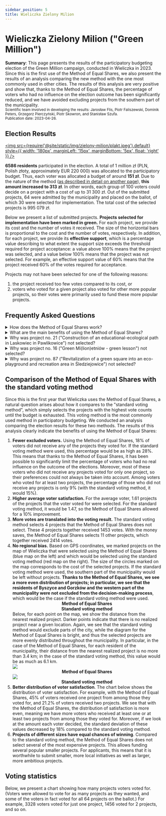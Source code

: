 ```yaml
---
sidebar_position: 5
title: Wieliczka Zielony Milion
---
```



# Wieliczka Zielony Milion ("Green Million")

<div class="summary">
<b>Summary</b>:
This page presents the results of the participatory budgeting election of the Green Million campaign, conducted in Wieliczka in 2023.
Since this is the first use of the Method of Equal Shares, we also present the results of an analysis comparing the new method with the one most commonly used in other cities.
The results of this analysis are very positive and show that, thanks to the Method of Equal Shares, the percentage of voters who had no influence on the election outcome has been significantly reduced,
and we have avoided excluding projects from the southern part of the municipality. 
</div>

<small>
Scientific team involved in developing the results: Jarosław Flis, Piotr Faliszewski, Dominik Peters, Grzegorz Pierczyński, Piotr Skowron, and Stanisław Szufa.
<br/>
Publication date: 2023-04-26.
</small>

## Election Results

[<img src={require('@site/static/img/zielony-milion/plakt.jpeg').default} style={{ width: '180px', marginLeft: '15px', marginBottom: '5px', float: 'right' }} />](https://zb.wieliczka.eu/budzet-obywatelski)

**6586 residents** participated in the election.
A total of 1 million zł (PLN, Polish złoty, approximately EUR 220 000) was allocated to the participatory budget.
Thus, each voter was allocated a budget of around **151 zł**. 
Due to the nature of the method ([as described in detail on another page](../implementation/completion)), **this amount increased to 313 zł**.
In other words, each group of 100 voters could decide on a project with a cost of up to 31 300 zł.
Out of the submitted projects, 64 were admitted by the municipality and placed on the ballot, of which 30 were selected for implementation. 
The total cost of the selected projects is 995 079 zł.

Below we present a list of submitted projects. **Projects selected for implementation have been marked in green.**
For each project, we provide its cost and the number of votes it received. The size of the horizontal bars is proportional to the cost and the number of votes, respectively. In addition, for each project, we provide its <b>effective support</b>, 
which is a percentage value describing to what extent the support size exceeds the threshold required for project acceptance: a value above 100% means that the project was selected, and a value below 100% means that the project was not
selected. For example, an effective support value of 60% means that the project received 60% of the votes required for acceptance.

Projects may not have been selected for one of the following reasons:
<ol>
<li style={{ marginBottom: '10px' }}> the project received too few votes compared to its cost, or </li>
<li> voters who voted for a given project also voted for other more popular projects, so their votes were primarily used to fund these more popular projects.</li>
</ol>

<Datawrapper src="//datawrapper.dwcdn.net/IFTy4/1/" />

## Frequently Asked Questions

<details>
<summary>
How does the Method of Equal Shares work?
</summary>

It virtually assigns each voter an equal share of the budget. In this case, each voter is allocated 313 zł. The Method of Equal Shares then selects the most popular projects, but only if they can be funded with the virtual funds allocated to the supporters of such projects. If a project's supporters do not have enough funds to pay for it, the project will be skipped.
Thus, if a project costs 100,000 zł, it must receive at least 320 votes to have a chance of being funded. Of course, such a project must also receive more votes than other projects to win.

A more detailed description of the method can be found on [this page](/explanation).
</details>

<details>
<summary>
What are the main benefits of using the Method of Equal Shares?
</summary>

It gives each voter an equal influence on the voting outcome. This leads to fairer results than using the standard voting method (which just selects projects in order of vote count). 
Below are diagrams illustrating the advantage of the Method of Equal Shares. In particular, we see that more voters get at least one project among those they voted for.
Moreover, the winning projects are more evenly distributed in the municipality.
</details>

<details>
<summary>
Why was project no. 21 ("Construction of an educational-ecological path in Laskowiec in Pawlikowice") not selected?
</summary>

It was not selected because many votes cast for project no. 21 were used to fund the more popular project **no. 6** ("Green Flag - revitalization of green areas with plantings").

*More details*: Projects no. 24, 41, 40, 74, 19, and 6 received more votes than project no. 21, so they were selected earlier.
43% of those who voted for project no. 21 also voted for project no. 6 and contributed 40,000 zł of their allocated funds to it.
Voters supporting project no. 21 also used a total of 22,700 zł to fund projects no. 24, 41, 40, 74, and 19. After using these funds, only 93,900 zł remained for the voters who supported project no. 21,
which was not enough to cover the cost of project no. 21 at 100,000 zł.
</details>

<details>
<summary>
Why was project no. 16 ("Green Mi(lion)etniów - green lesson") not selected?
</summary>

It was not selected because many votes cast for project no. 16 were used to fund projects **no. 6** ("Green Flag - revitalization of green areas with plantings")
(this project was more popular than project no. 16) and project **no. 70** ("'I grow in summer, autumn, and spring' - creating a flowering meadow on the square between the J. Latuska Municipal Kindergarten in Mietniów and the community center in Mietniów")
(this project was cheaper than project no. 16, so it obtained a higher effective number of votes).
However, the result was very close, and project no. 16 **was close to winning** (it had effective support at the level of 99%).

*More details*: Among the voters who voted for project no. 16, 52% also voted for project no. 6, and 64% for project no. 70.
These voters contributed 38,700 zł of their allocated funds to project no. 6 and 11,800 zł to project no. 70.
These voters also contributed a total of 17,000 zł to other more popular projects. After using these funds, only 49,998 zł remained for the voters who supported project no. 16,
which was not enough to cover the cost of project no. 16 at 50,000 zł.
</details>

<details>
<summary>
Why was project no. 87 ("Revitalization of a green square into an eco-playground and recreation area in Śledziejowice") not selected?
</summary>

It did not receive enough votes. Project no. 87 cost 74,000 zł. It received votes from 292 voters, who were collectively allocated approximately 92,000 zł. 
Although initially, this was enough to cover the cost of project no. 87, **after selecting the 6 most popular projects**, these 292 voters used about 18,700 zł of their allocated funds
(this is because some of these voters also voted for some of these more popular projects).
Thus, only 73,300 zł remained for the voters who supported project no. 87, which was not enough to cover the cost of project no. 87 at 74,000 zł.

Project no. 8 (Green Corner in the Market) was not selected for similar reasons.
</details>

## Comparison of the Method of Equal Shares with the standard voting method

Since this is the first year that Wieliczka uses the Method of Equal Shares, a natural question arises about how it compares to the "standard voting method", which simply selects the projects with the highest vote counts until the budget is exhausted. This voting method is the most commonly used method in participatory budgeting. 
We conducted an analysis comparing the election results for these two methods.
The results of this analysis clearly indicate the benefits of using the Method of Equal Shares:
<ol>
<li style={{ marginBottom: '10px' }}> <b>Fewer excluded voters.</b> Using the Method of Equal Shares, 18% of voters did not receive any of the projects they voted for. If the standard voting method were used, this percentage would be as high as 28%. This means that thanks to the Method of Equal Shares,
it has been possible to significantly limit the percentage of voters who had no real influence on the outcome of the elections. Moreover, most of these voters who did not receive any projects voted for only one project,
so their preferences could not always be taken into account.
Among voters who voted for at least two projects, the percentage of those who did not receive any projects is only 9% (with the standard voting method, it would 15%). </li>
<Datawrapper src="//datawrapper.dwcdn.net/IyRRx/1/" />
<li> <b>Higher average voter satisfaction.</b> For the average voter, 1.61 projects of the projects that the voter voted for were selected. For the standard voting method, it would be 1.47, so the Method of Equal Shares allowed for a 10% improvement. </li>
<li> <b>More votes are translated into the voting result.</b> The standard voting method selects 4 projects that the Method of Equal Shares does not select. These 4 projects together received 1453 votes. With the money saves, the Method of Equal Shares selects 11 other projects,
which together received 2414 votes.</li>
<li> <b>No regional bias.</b> Based on GPS coordinates, we marked projects on the map of Wieliczka that were selected using the Method of Equal Shares (blue map on the left)
and which would be selected using the standard voting method (red map on the right). The size of the circles marked on the map corresponds to the cost of the selected projects. If the standard voting method were used, the southern part of the municipality would be left without projects. <b>Thanks to the Method of Equal Shares, we see a more
even distribution of projects; in particular, we see that the residents of Byszyce and Gorzków and the western part of the municipality were not excluded from the decision-making process</b>, which would be the case if the standard voting method were used.
</li>
<div style={{display: 'flex', gap: '10px', marginTop: '13px', marginBottom: '13px'}}>
    <div style={{width: '50%'}}>
        <Datawrapper src="//datawrapper.dwcdn.net/fepmf/1/" />
        <center><b>Method of Equal Shares</b></center>
    </div>
    <div style={{width: '50%'}}>
        <Datawrapper src="//datawrapper.dwcdn.net/byjIj/1/" />
        <center><b>Standard voting method</b></center>
    </div>
</div>
Below, for each point on the map, we show the distance from the nearest realized project. Darker points indicate that there is no realized project near a given location.
Again, we see that the standard voting method would exclude parts of the city, while the diagram for the Method of Equal Shares is bright, and thus the selected projects are more evenly distributed throughout the municipality.
In particular, in the case of the Method of Equal Shares, for each resident of the municipality, their distance from the nearest realized project is no more than 3.4 km; in the case of the standard voting method, this value would be as much as 6.1 km.

<div style={{display: 'flex', gap: '10px', marginTop: '13px', marginBottom: '13px'}}>
    <div style={{width: '50%'}}>
        <img src={require('@site/static/img/zielony-milion/mes-heatmap.png').default} style={{ width: '88%' }} />
        <center><b>Method of Equal Shares</b></center>
    </div>
    <div style={{width: '50%'}}>
        <img src={require('@site/static/img/zielony-milion/greedy-heatmap-legend.png').default} style={{ width: '88%' }} />
        <center><b>Standard voting method</b></center>
    </div>
</div>

<li style={{ marginBottom: '10px' }}><b>Better distribution of voter satisfaction</b>. The chart below shows the distribution of voter satisfaction. For example, with the Method of Equal Shares, 45% of voters received
one project from among those they voted for, and 21.2% of voters received two projects.
We see that with the Method of Equal Shares, the distribution of satisfaction is more even, meaning we have more voters who received at least one or at least two projects from among those they voted for. Moreover,
if we look at the amount each voter decided, the standard deviation of these values decreased by 18% compared to the standard voting method.</li>

<Datawrapper src="//datawrapper.dwcdn.net/U98QD/2/" />

<li style={{ marginBottom: '10px' }}><b>Projects of different sizes have equal chances of winning</b>.
Compared to the standard voting method, the Method of Equal Shares does not select several of the most expensive projects. This allows funding several popular smaller projects.
For applicants, this means that it is worthwhile to submit smaller, more local initiatives as well as larger, more ambitious projects.
</li>

<Datawrapper src="//datawrapper.dwcdn.net/Fu40o/1/" />
</ol>

## Voting statistics

Below, we present a chart showing how many projects voters voted for. (Voters were allowed to vote for as many projects as they wanted, and some of the voters in fact voted for all 64 projects on the ballot.) For example, 3328 voters voted for just one project, 1456 voted for 2 projects, and so on.

<Datawrapper src="//datawrapper.dwcdn.net/T38Dp/1/" />